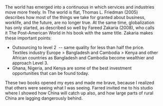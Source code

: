 The world has emerged into a continuous in which services and industries move more freely. In The world is flat, Thomas L. Friedman (2005) describes how most of the things we take for granted about business, worklife, and the future, are no longer true. At the same time, globalization has only started, as described so well by Fareed Zakaria (2008), who calls it The Post-American World in his book with the same title. Zakaria makes these important points:

-   Outsourcing to level 2  -- same quality for less than half the price. Textiles industry Europe > Bangladesh and Cambodia > Kenya and other African countries as Bangladesh and Cambodia become wealthier and approach Level 3.
-   Ghana, Nigeria, and Kenya are some of the best investment opportunities that can be found today.

These two books opened my eyes and made me brave, because I realized that others were seeing what I was seeing. Farred invited me to his studio where I showed how China will catch up also, and how large parts of rural China are lagging dangerously behind.